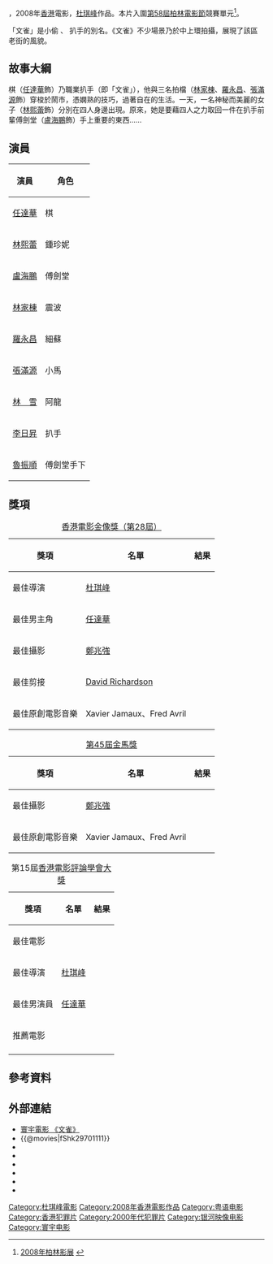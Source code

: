 {{Onesource|time=2020-03-06T11:27:34+00:00}}
{{Infobox Film
| name               = 文雀
| original_name      = ''{{lang|en|Sparrow}}''
| image              = 
| caption            = 
| director           = [[杜琪峰|杜琪峰]]
| producer           = [[杜琪峰|杜琪峰]]
| producer_2         = 
| writer             = [[陳健忠|陳健忠]]<br>[[馮志強_(導演)|馮志強]]<br>[[銀河創作組|銀河創作組]]
| starring           = [[任達華|任達華]]<br>[[林熙蕾|林熙蕾]]<br>[[盧海鵬|盧海鵬]]<br>[[林家棟|林家棟]]<br>[[林雪|林　雪]]<br>[[羅永昌|羅永昌]]<br>[[張滿源|張滿源]]
| music              = Xavier Jamaux<br>Fred Avril
| cinematography     = [[鄭兆強|鄭兆強]]
| editing            = David M. Richarson
| production_company = {{flagicon|HKG}}[[寰宇娛樂|寰宇娛樂]]<br>{{flagicon|HKG}}[[銀河映像|銀河映像]]
| distributor        = {{flagicon|HKG}}[[寰宇影片發行有限公司|寰宇影片發行有限公司]]<br>{{flagicon|CHN}}[[中国电影集团|中國電影集團]]
| released           = {{flagicon|GER}}{{film date|2008|2|11}}〔柏林影展〕<br>{{flagicon|HKG}}{{film date|2008|6|19}}<br>
| runtime            = 87 分鐘
| country            = {{HK}}
| language           = [[粵語|粵語]]
| budget             = 
| imdb_id            = tt0491044
| rate               =  
| website            = 
}}

{{engname|《文雀》|''Sparrow''}}，2008年[[香港|香港]]電影，[[杜琪峰|杜琪峰]]作品。本片入圍[[第58屆柏林電影節|第58屆柏林電影節]]競賽單元<ref>[http://www.berlinale.de/en/archiv/jahresarchive/2008/02_programm_2008/02_Programm_2008.html 2008年柏林影展] {{Wayback|url=http://www.berlinale.de/en/archiv/jahresarchive/2008/02_programm_2008/02_Programm_2008.html |date=20190714213844 }}{{en}}</ref>。

「文雀」是小偷 、 扒手的別名。《文雀》不少場景乃於中上環拍攝，展現了該區老街的風貌。

==故事大綱==
棋（[[任達華|任達華]]飾）乃職業扒手（即「文雀」），他與三名拍檔（[[林家棟|林家棟]]、[[羅永昌|羅永昌]]、[[張滿源|張滿源]]飾）穿梭於鬧市，憑嫻熟的技巧，過著自在的生活。一天，一名神秘而美麗的女子（[[林熙蕾|林熙蕾]]飾）分別在四人身邊出現。原來，她是要藉四人之力取回一件在扒手前輩傅劍堂（[[盧海鵬|盧海鵬]]飾）手上重要的東西……

==演員==
{| class="wikitable"
! 演員
! 角色
|-
| [[任達華|任達華]] || 棋 
|-
| [[林熙蕾|林熙蕾]] || 鍾珍妮 
|-
| [[盧海鵬|盧海鵬]] || 傅劍堂 
|-
| [[林家棟|林家棟]] || 震波  
|-
| [[羅永昌|羅永昌]] || 細蘇  
|-
| [[張滿源|張滿源]] || 小馬 
|-
| [[林雪|林　雪]] || 阿龍
|-
| [[李日昇|李日昇]] || 扒手
|-
| [[魯振順|魯振順]] || 傅劍堂手下
|}

== 獎項 ==
{|class="wikitable" width="350px"
|+[[2009年香港電影金像獎|香港電影金像獎（第28屆）]]
!獎項!!名單!!結果
|-
|最佳導演||[[杜琪峰|杜琪峰]]||{{nom}}
|-
|最佳男主角||[[任達華|任達華]]||{{nom}}
|-
|最佳攝影||[[鄭兆強|鄭兆強]]||{{nom}}
|-
|最佳剪接||[[David_Richardson|David Richardson]]||{{nom}}
|-
|最佳原創電影音樂||Xavier Jamaux、Fred Avril||{{nom}}
|}
{|class="wikitable" width="350px"
|+[[第45屆金馬獎|第45屆金馬獎]]
!獎項!!名單!!結果
|-
|最佳攝影||[[鄭兆強|鄭兆強]]||{{won}}
|-
|最佳原創電影音樂||Xavier Jamaux、Fred Avril||{{nom}}
|}
{|class="wikitable" width="350px"
|+第15屆[[香港電影評論學會大獎|香港電影評論學會大獎]]
!獎項!!名單!!結果
|-
|最佳電影||||{{nom}}
|-
|最佳導演||[[杜琪峰|杜琪峰]]||{{nom}}
|-
|最佳男演員||[[任達華|任達華]]||{{nom}}
|-
|推薦電影||||{{won}}
|-
|}

==參考資料==
{{Reflist}}

==外部連結==
*[https://web.archive.org/web/20150608154732/http://www.uih.com.hk/index.php/tc/film-production/item/sparrow 寰宇電影 《文雀》]
*{{@movies|fShk29701111}}
*{{hkmdb title|13229}}
*{{Mtime|46065}}
*{{douban}}
*{{Amg movie|431652}}
*{{rotten-tomatoes|man_jeuk}}
*{{imdb title|0491044}}
{{杜琪峰}}
{{任達華}}
{{銀河映像}}
{{2000年代警匪／黑幫華語電影}}
{{DEFAULTSORT:Man Jeuk}}
[[Category:杜琪峰電影|Category:杜琪峰電影]]
[[Category:2008年香港電影作品|Category:2008年香港電影作品]]
[[Category:粤语电影|Category:粤语电影]]
[[Category:香港犯罪片|Category:香港犯罪片]]
[[Category:2000年代犯罪片|Category:2000年代犯罪片]]
[[Category:银河映像电影|Category:银河映像电影]]
[[Category:寰宇电影|Category:寰宇电影]]